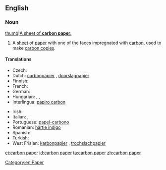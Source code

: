 ==English==
{{wikipedia}}
===Noun===
{{en-noun|head=[[carbon]] [[paper]]}}
[[image:Carbon paper.jpg|thumb|A sheet of '''carbon paper'''.]]
# A [[sheet]] of [[paper]] with one of the faces impregnated with [[carbon]], used to make [[carbon copy|carbon copies]].

====Translations====
{{trans-top|sheet of paper used to make carbon copies}}
* Czech: {{t-|cs|kopírovací papír|m}}
* Dutch: [[carbonpapier]] {{n}}, [[doorslagpapier]] {{n}}
* Finnish: {{t-|fi|hiilipaperi}}
* French: {{t+|fr|papier carbone|m}}
* German: {{t-|de|Durchschlagpapier|n}}
* Hungarian: {{t+|hu|indigó}}, {{t+|hu|másolópapír}}, {{t-|hu|karbonpapír}}
* Interlingua: [[papiro carbon]]
{{trans-mid}}
* Irish: {{t-|ga|páipéar carbóin|m}}
* Italian: {{t-|it|carta carbone|f}}, {{t-|it|carta velina|f}}
* Portuguese: [[papel-carbono]] {{m}}
* Romanian: [[hârtie indigo]] {{f}}
* Spanish: {{t-|es|papel carbón}}
* Turkish: {{t-|tr|karbon kağıdı|alt=karbon kâğıdı}}
* West Frisian: [[karbonpapier]] {{n}}, [[trochslachpapier]] {{n}}
{{trans-bottom}}

[[Category:en:Paper]]

[[et:carbon paper]]
[[id:carbon paper]]
[[ta:carbon paper]]
[[zh:carbon paper]]